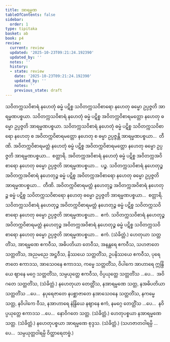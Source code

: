 ```yaml
---
title: အာရမ္မဏ
tableOfContents: false
sidebar:
  order: 1
type: tipitaka
basket: ab
book: p4
review:
  current: review
  updated: '2025-10-23T09:21:24.192390'
  updated_by: ''
  notes: ''
  history:
  - state: review
    date: '2025-10-23T09:21:24.192390'
    updated_by: ''
    notes: ''
    previous_state: draft
---
```



<ReviewStatus review={frontmatter.review} showDetails={true} />

<HypothesisAnnotation frontmatter={frontmatter} />

<DynamicBreadcrumb />

<Division number="92" book="p4" e="ch" v="39" p="496">

<Paragraph number="315" book="p4">
သဝိတက္ကသဝိစာရံ နဟေတုံ ဓမ္မံ ပဋိစ္စ သဝိတက္ကသဝိစာရော နဟေတု ဓမ္မော ဥပ္ပဇ္ဇတိ အာရမ္မဏပစ္စယာ. သဝိတက္ကသဝိစာရံ နဟေတုံ ဓမ္မံ ပဋိစ္စ အဝိတက္ကဝိစာရမတ္တော နဟေတု ဓမ္မော ဥပ္ပဇ္ဇတိ အာရမ္မဏပစ္စယာ. သဝိတက္ကသဝိစာရံ နဟေတုံ ဓမ္မံ ပဋိစ္စ သဝိတက္ကသဝိစာရော နဟေတု စ အဝိတက္ကဝိစာရမတ္တော နဟေတု စ ဓမ္မာ ဥပ္ပဇ္ဇန္တိ အာရမ္မဏပစ္စယာ…  တီဏိ.
</Paragraph>

<Paragraph number="316" book="p4">
အဝိတက္ကဝိစာရမတ္တံ နဟေတုံ ဓမ္မံ ပဋိစ္စ အဝိတက္ကဝိစာရမတ္တော နဟေတု ဓမ္မော ဥပ္ပဇ္ဇတိ အာရမ္မဏပစ္စယာ…  စတ္တာရိ.
</Paragraph>

<Paragraph number="317" book="p4">
အဝိတက္ကအဝိစာရံ နဟေတုံ ဓမ္မံ ပဋိစ္စ အဝိတက္ကအဝိစာရော နဟေတု ဓမ္မော ဥပ္ပဇ္ဇတိ အာရမ္မဏပစ္စယာ…  ပဉ္စ.
</Paragraph>

<Paragraph number="318" book="p4">
သဝိတက္ကသဝိစာရံ နဟေတုဉ္စ အဝိတက္ကအဝိစာရံ နဟေတုဉ္စ ဓမ္မံ ပဋိစ္စ အဝိတက္ကအဝိစာရော နဟေတု ဓမ္မော ဥပ္ပဇ္ဇတိ အာရမ္မဏပစ္စယာ…  တီဏိ.
</Paragraph>

<Paragraph number="319" book="p4">
အဝိတက္ကဝိစာရမတ္တံ နဟေတုဉ္စ အဝိတက္ကအဝိစာရံ နဟေတုဉ္စ ဓမ္မံ ပဋိစ္စ သဝိတက္ကသဝိစာရော နဟေတု ဓမ္မော ဥပ္ပဇ္ဇတိ အာရမ္မဏပစ္စယာ…  စတ္တာရိ.
</Paragraph>

<Paragraph number="320" book="p4">
သဝိတက္ကသဝိစာရံ နဟေတုဉ္စ အဝိတက္ကဝိစာရမတ္တံ နဟေတုဉ္စ ဓမ္မံ ပဋိစ္စ သဝိတက္ကသဝိစာရော နဟေတု ဓမ္မော ဥပ္ပဇ္ဇတိ အာရမ္မဏပစ္စယာ…  ဧကံ.
</Paragraph>

<Paragraph number="321" book="p4">
သဝိတက္ကသဝိစာရံ နဟေတုဉ္စ အဝိတက္ကဝိစာရမတ္တံ နဟေတုဉ္စ အဝိတက္ကအဝိစာရံ နဟေတုဉ္စ ဓမ္မံ ပဋိစ္စ သဝိတက္ကသဝိစာရော နဟေတု ဓမ္မော ဥပ္ပဇ္ဇတိ အာရမ္မဏပစ္စယာ…  ဧကံ. (သံခိတ္တံ.)
</Paragraph>

</Division>
<Division number="93" book="p4" e="ch" v="39" p="497">

<Paragraph number="322" book="p4">
ဟေတုယာ သတ္တတိံသ, အာရမ္မဏေ ဧကဝီသ, အဓိပတိယာ တေဝီသ, အနန္တရေ ဧကဝီသ, သဟဇာတေ သတ္တတိံသ, အညမညေ အဋ္ဌဝီသ, နိဿယေ သတ္တတိံသ, ဥပနိဿယေ ဧကဝီသ, ပုရေဇာတေ ဧကာဒသ, အာသေဝနေ ဧကာဒသ, ကမ္မေ သတ္တတိံသ, ဝိပါကေ အာဟာရေ ဣန္ဒြိယေ ဈာနေ မဂ္ဂေ သတ္တတိံသ, သမ္ပယုတ္တေ ဧကဝီသ, ဝိပ္ပယုတ္တေ သတ္တတိံသ …ပေ…  အဝိဂတေ သတ္တတိံသ, (သံခိတ္တံ.)
</Paragraph>

<Paragraph number="323" book="p4">
နဟေတုယာ တေတ္တိံသ, နအာရမ္မဏေ သတ္တ, နအဓိပတိယာ သတ္တတိံသ …ပေ…  နပုရေဇာတေ နပစ္ဆာဇာတေ နအာသေဝနေ သတ္တတိံသ, နကမ္မေ သတ္တ, နဝိပါကေ ဝီသ, နအာဟာရေ နဲန္ဒြိယေ နဈာနေ ဧကံ, နမဂ္ဂေ တေတ္တိံသ …ပေ…  နဝိပ္ပယုတ္တေ ဧကာဒသ …ပေ…  နောဝိဂတေ သတ္တ. (သံခိတ္တံ.)
</Paragraph>

<Paragraph number="324" book="p4">
ဟေတုပစ္စယာ နအာရမ္မဏေ သတ္တ. (သံခိတ္တံ.)
</Paragraph>

<Paragraph number="325" book="p4">
နဟေတုပစ္စယာ အာရမ္မဏေ စုဒ္ဒသ. (သံခိတ္တံ.)
</Paragraph>

<Paragraph number="326" book="p4">
(သဟဇာတဝါရမ္ပိ …ပေ…  သမ္ပယုတ္တဝါရမ္ပိ ဝိတ္ထာရေတဗ္ဗံ.)
</Paragraph>
</Division>